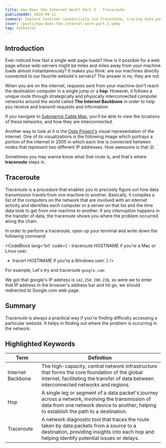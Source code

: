 ```yaml
---
title: How Does the Internet Work? Part 3 - Traceroute
publishedAt: 2019-09-11
summary: Explore internet connectivity via Traceroute, tracing data packets' journey across networks
cover: /posts/how-does-the-internet-work-part-3.webp
tag: technical
---
```


## Introduction

Ever noticed how fast a single web page loads? How is it possible for a web page whose web-servers
might be miles and miles away from your machine loads almost instantaneously? It makes you think:
are our machines directly connected to our favorite website's servers? The answer is no, they are
not.

When you are on the internet, requests sent from your machine don't reach the destination computer
in a single jump or a **hop**. However, it follows a unique route through strategically and
physically interconnected computer networks around the world called **The Internet Backbone** in
order to help you receive and transmit requests and information.

If you navigate to [Submarine Cable Map](https://www.submarinecablemap.com/), you'll be able to
view the locations of these networks, and how they are interconnected.

Another way to look at it is the [Opte Project's](https://en.wikipedia.org/wiki/Opte_Project) visual representation
of the internet. One of its visualizations is the following image which
portrays a portion of the internet in 2005 in which each line is connected
between nodes that represent two different IP addresses. How awesome is that
😮.

<NextImage
  priority
  width={600}
  height={400}
  alt="opte projet visual representation"
  src="/posts/how-does-the-internet-work-part3-img1.jpg"
/>

Sometimes you may wanna know what that route is, and that's where
**traceroute** steps in.

## Traceroute

Traceroute is a procedure that enables you to precisely figure out how data
transmission travels from one machine to another. Basically, it compiles a
list of the computers on the network that are involved with an internet
activity and identifies each computer or a server on that list and the time
data took to get from one machine to another. If any interruption happens in
the transfer of data, the traceroute shows you where the problem occurred
along the chain.

In order to perform a traceroute, open up your terminal and write down the
following command:

<CodeBlock lang='txt' code={`- traceroute HOSTNAME if you're a Mac or Linux user.
- tracert HOSTNAME if you're a Windows user.`} />

For example, Let's try and traceroute `google.com`:

<NextImage
  priority
  width={600}
  height={400}
  alt="traceroute run on windows"
  src="/posts/how-does-the-internet-work-part3-img2.webp"
/>

We got that google's IP address is `142.250.200.238`, so were we to enter that
IP address in the browser's address bar and hit go, we should redirected to
Google.com web page.

<NextImage
  priority
  width={600}
  height={400}
  unoptimized
  alt="navigate to google using ip address"
  src="/posts/how-does-the-internet-work-part3-img3.gif"
/>

## Summary

Traceroute is always a practical way if you're finding difficulty accessing a
particular website. It helps in finding out where the problem is occurring in
the network.

## Highlighted Keywords

<table>
  <thead>
    <tr>
      <th>Term</th>
      <th>Definition</th>
    </tr>
  </thead>
  <tbody>
    <tr>
      <td>Internet Backbone</td>
      <td>
        The high-capacity, central network infrastructure that forms the core
        foundation of the global internet, facilitating the transfer of data
        between interconnected networks and regions.
      </td>
    </tr>
    <tr>
      <td>Hop</td>
      <td>
        A single leg or segment of a data packet's journey across a network,
        involving the transmission of data from one network device to another,
        helping to establish the path to a destination.
      </td>
    </tr>
    <tr>
      <td>Traceroute</td>
      <td>
        A network diagnostic tool that traces the route taken by data packets
        from a source to a destination, providing insights into each hop and
        helping identify potential issues or delays.
      </td>
    </tr>
  </tbody>
</table>
